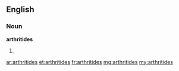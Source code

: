 ==English==

===Noun===
'''arthritides'''

# {{medicine}} {{plural of|[[arthritis]]}}

[[ar:arthritides]]
[[et:arthritides]]
[[fr:arthritides]]
[[mg:arthritides]]
[[my:arthritides]]